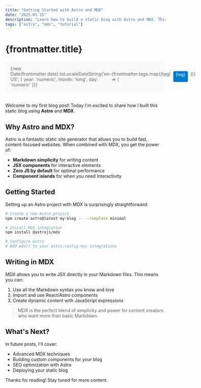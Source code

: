 ```yaml
---
title: "Getting Started with Astro and MDX"
date: "2025-01-15"
description: "Learn how to build a static blog with Astro and MDX. This post covers the basics of setting up your first blog."
tags: ["astro", "mdx", "tutorial"]
---
```



<Layout title={frontmatter.title}>

# {frontmatter.title}

<div class="post-meta">
  <time datetime={frontmatter.date}>
    {new Date(frontmatter.date).toLocaleDateString('en-US', {
      year: 'numeric',
      month: 'long',
      day: 'numeric'
    })}
  </time>
  <div class="tags">
    {frontmatter.tags.map((tag) => (
      <span class="tag">{tag}</span>
    ))}
  </div>
</div>

Welcome to my first blog post! Today I'm excited to share how I built this static blog using **Astro** and **MDX**.

## Why Astro and MDX?

Astro is a fantastic static site generator that allows you to build fast, content-focused websites. When combined with MDX, you get the power of:

- **Markdown simplicity** for writing content
- **JSX components** for interactive elements
- **Zero JS by default** for optimal performance
- **Component islands** for when you need interactivity

## Getting Started

Setting up an Astro project with MDX is surprisingly straightforward:

```bash
# Create a new Astro project
npm create astro@latest my-blog -- --template minimal

# Install MDX integration
npm install @astrojs/mdx

# Configure Astro
# Add mdx() to your astro.config.mjs integrations
```

## Writing in MDX

MDX allows you to write JSX directly in your Markdown files. This means you can:

1. Use all the Markdown syntax you know and love
2. Import and use React/Astro components
3. Create dynamic content with JavaScript expressions

> MDX is the perfect blend of simplicity and power for content creators who want more than basic Markdown.

## What's Next?

In future posts, I'll cover:

- Advanced MDX techniques
- Building custom components for your blog
- SEO optimization with Astro
- Deploying your static blog

Thanks for reading! Stay tuned for more content.

<style>
  .post-meta {
    display: flex;
    align-items: center;
    justify-content: space-between;
    margin: 1rem 0 2rem 0;
    padding: 1rem;
    background: #f8f9fa;
    border-radius: 8px;
    font-size: 0.9rem;
    color: #666;
  }

  .tags {
    display: flex;
    gap: 0.5rem;
  }

  .tag {
    background: #007acc;
    color: white;
    padding: 0.2rem 0.5rem;
    border-radius: 4px;
    font-size: 0.8rem;
  }

  @media (max-width: 768px) {
    .post-meta {
      flex-direction: column;
      align-items: flex-start;
      gap: 1rem;
    }
  }
</style>

</Layout>
